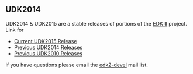 {{UDK2014}}

== UDK2014 ==
UDK2014 & UDK2015 are a stable releases of portions of the [http://www.tianocore.org/edk2/ EDK II] project.  Link for 

* [http://www.tianocore.org/udk/udk2015/index.html Current UDK2015 Release]
* [http://www.tianocore.org/udk2014/Archive/ Previous UDK2014 Releases]
* [[Previous UDK2010 Releases]]

If you have questions please email the [[edk2-devel]] mail list.
